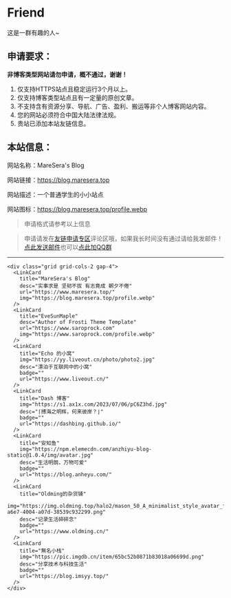 
<BaseLayout title="Friend">
  <BaseCard title="Friend">
  
# Friend

这是一群有趣的人~

## 申请要求：

**非博客类型网站请勿申请，概不通过，谢谢！**

1. 仅支持HTTPS站点且稳定运行3个月以上。
2. 仅支持博客类型站点且有一定量的原创文章。
3. 不支持含有资源分享、导航、广告、盈利、搬运等非个人博客网站内容。
4. 您的网站必须符合中国大陆法律法规。
5. 贵站已添加本站友链信息。

## 本站信息：

网站名称：MareSera's Blog

网站链接：https://blog.maresera.top

网站描述：一个普通学生的小小站点

网站图标：https://blog.maresera.top/profile.webp

> 申请格式请参考以上信息

> 申请请发在[友链申请专区](https://blog.maresera.top/blog/友链申请)评论区哦，如果我长时间没有通过请给我发邮件！[点此发送邮件](mailtp:lyt15624134413@gmail.com)也可以[点此加QQ群](https://qm.qq.com/q/A9g3Uj2f9Q)

---

    <div class="grid grid-cols-2 gap-4">
      <LinkCard
        title="MareSera's Blog"
        desc="实事求是 坚韧不拔 有志竟成 朝夕不倦"
        url="https://www.maresera.top/"
        img="https://blog.maresera.top/profile.webp"
      />
      <LinkCard
        title="EveSunMaple"
        desc="Author of Frosti Theme Template"
        url="https://www.saroprock.com"
        img="https://www.saroprock.com/profile.webp"
      />
      <LinkCard
        title="Echo 的小窝"
        img="https://yy.liveout.cn/photo/photo2.jpg"
        desc="漂泊于互联网中的小窝"
        badge=""
        url="https://www.liveout.cn/"
      />
      <LinkCard
        title="Dash 博客"
        img="https://s1.ax1x.com/2023/07/06/pC6Z3hd.jpg"
        desc="⌈搏海之明辉，何来彼岸？⌋"
        badge=""
        url="https://dashbing.github.io/"
      />
      <LinkCard
        title="安知鱼"
        img="https://npm.elemecdn.com/anzhiyu-blog-static@1.0.4/img/avatar.jpg"
        desc="生活明朗，万物可爱"
        badge=""
        url="https://blog.anheyu.com/"
      />
      <LinkCard
        title="Oldming的杂货铺"
        img="https://img.oldming.top/halo2/mason_50_A_minimalist_style_avatar_featuring_a_boy_designed_in__0122e22d-a6e7-4004-a07d-38539c932299.png"
        desc="记录生活碎碎念"
        badge=""
        url="https://www.oldming.cn/"
      />
      <LinkCard
        title="無名小栈"
        img="https://pic.imgdb.cn/item/65bc52b0871b83018a06699d.png"
        desc="分享技术与科技生活"
        badge=""
        url="https://blog.imsyy.top/"
      />
    </div>
  </BaseCard>
</BaseLayout>


